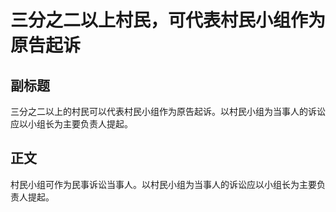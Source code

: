 # 三分之二以上村民，可代表村民小组作为原告起诉
## 副标题
三分之二以上的村民可以代表村民小组作为原告起诉。以村民小组为当事人的诉讼应以小组长为主要负责人提起。
## 正文
村民小组可作为民事诉讼当事人。以村民小组为当事人的诉讼应以小组长为主要负责人提起。